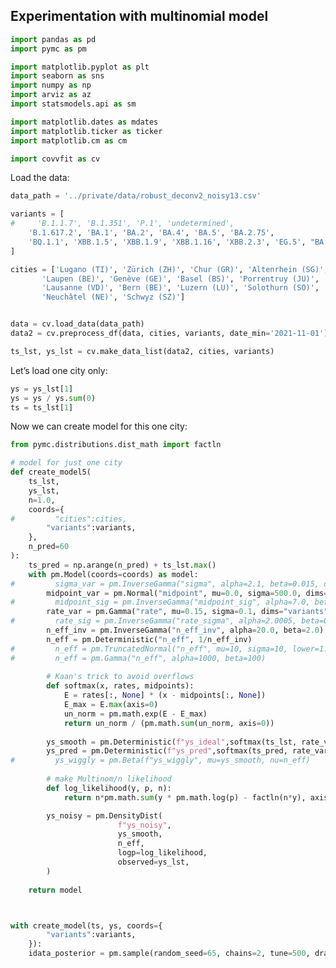## Experimentation with multinomial model

```python
import pandas as pd
import pymc as pm

import matplotlib.pyplot as plt
import seaborn as sns
import numpy as np
import arviz as az
import statsmodels.api as sm

import matplotlib.dates as mdates
import matplotlib.ticker as ticker
import matplotlib.cm as cm

import covvfit as cv
```

Load the data:
```python
data_path = '../private/data/robust_deconv2_noisy13.csv'

variants = [
#     'B.1.1.7', 'B.1.351', 'P.1', 'undetermined',
    'B.1.617.2', 'BA.1', 'BA.2', 'BA.4', 'BA.5', 'BA.2.75',
    'BQ.1.1', 'XBB.1.5', 'XBB.1.9', 'XBB.1.16', 'XBB.2.3', 'EG.5', "BA.2.86"
]

cities = ['Lugano (TI)', 'Zürich (ZH)', 'Chur (GR)', 'Altenrhein (SG)',
       'Laupen (BE)', 'Genève (GE)', 'Basel (BS)', 'Porrentruy (JU)',
       'Lausanne (VD)', 'Bern (BE)', 'Luzern (LU)', 'Solothurn (SO)',
       'Neuchâtel (NE)', 'Schwyz (SZ)']


data = cv.load_data(data_path)
data2 = cv.preprocess_df(data, cities, variants, date_min='2021-11-01')

ts_lst, ys_lst = cv.make_data_list(data2, cities, variants)
```


Let's load one city only:
```python
ys = ys_lst[1]
ys = ys / ys.sum(0)
ts = ts_lst[1]
```

Now we can create model for this one city:
```python
from pymc.distributions.dist_math import factln

# model for just one city
def create_model5(
    ts_lst,
    ys_lst,
    n=1.0,
    coords={
#         "cities":cities,
        "variants":variants,
    },
    n_pred=60
):
    ts_pred = np.arange(n_pred) + ts_lst.max()
    with pm.Model(coords=coords) as model:
#         sigma_var = pm.InverseGamma("sigma", alpha=2.1, beta=0.015, dims=["cities","variants"])
        midpoint_var = pm.Normal("midpoint", mu=0.0, sigma=500.0, dims="variants")
#         midpoint_sig = pm.InverseGamma("midpoint_sig", alpha=7.0, beta=60.0)
        rate_var = pm.Gamma("rate", mu=0.15, sigma=0.1, dims="variants")
#         rate_sig = pm.InverseGamma("rate_sigma", alpha=2.0005, beta=0.05)
        n_eff_inv = pm.InverseGamma("n_eff_inv", alpha=20.0, beta=2.0)   
        n_eff = pm.Deterministic("n_eff", 1/n_eff_inv)
#         n_eff = pm.TruncatedNormal("n_eff", mu=10, sigma=10, lower=1.0)
#         n_eff = pm.Gamma("n_eff", alpha=1000, beta=100)
        
        # Kaan's trick to avoid overflows
        def softmax(x, rates, midpoints):
            E = rates[:, None] * (x - midpoints[:, None])
            E_max = E.max(axis=0)
            un_norm = pm.math.exp(E - E_max)
            return un_norm / (pm.math.sum(un_norm, axis=0))
        
        ys_smooth = pm.Deterministic(f"ys_ideal",softmax(ts_lst, rate_var, midpoint_var), dims="variants")
        ys_pred = pm.Deterministic(f"ys_pred",softmax(ts_pred, rate_var, midpoint_var), dims="variants")
#         ys_wiggly = pm.Beta(f"ys_wiggly", mu=ys_smooth, nu=n_eff)
        
        # make Multinom/n likelihood
        def log_likelihood(y, p, n):
            return n*pm.math.sum(y * pm.math.log(p) - factln(n*y), axis=0) + pm.math.log(n) + factln(n)

        ys_noisy = pm.DensityDist(
                        f"ys_noisy",
                        ys_smooth,
                        n_eff,
                        logp=log_likelihood,
                        observed=ys_lst,
        )
      
    return model



with create_model(ts, ys, coords={
        "variants":variants,
    }):
    idata_posterior = pm.sample(random_seed=65, chains=2, tune=500, draws=500)
```

